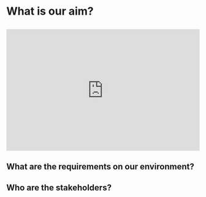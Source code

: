 # What is our aim? {.center}

##

<div style='position: relative; padding-bottom: 56.25%; padding-top: 35px; height: 0; overflow: hidden;'><iframe sandbox='allow-scripts allow-same-origin allow-presentation' allowfullscreen='true' allowtransparency='true' frameborder='0' height='315' src='https://www.mentimeter.com/app/presentation/ala69u8nw9124vkw937hhufm1245bspv/embed' style='position: absolute; top: 0; left: 0; width: 100%; height: 100%;' width='420'></iframe></div>

## What are the requirements on our environment?

## Who are the stakeholders?
